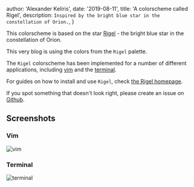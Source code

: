 
  author: 'Alexander Keliris',
  date: '2019-08-11',
  title: 'A colorscheme called Rigel',
  description: `Inspired by the bright blue star in the constellation of Orion.`,
}


This colorscheme is based on the star [Rigel](https://en.wikipedia.org/wiki/Rigel) - the bright blue star in the constellation of Orion.

This very blog is using the colors from the `Rigel` palette.

The `Rigel` colorscheme has been implemented for a number of different applications, including [vim](https://rigel.netlify.com/#vim) and the [terminal](https://rigel.netlify.com/#terminal).

For guides on how to install and use `Rigel`, check [the Rigel homepage](https://rigel.netlify.com/).

If you spot something that doesn't look right, please create an issue on [Github](https://github.com/Rigellute/rigel).

## Screenshots

### Vim

<Image src={vim} alt="vim" />

### Terminal

<Image src={terminal} alt="terminal" />
